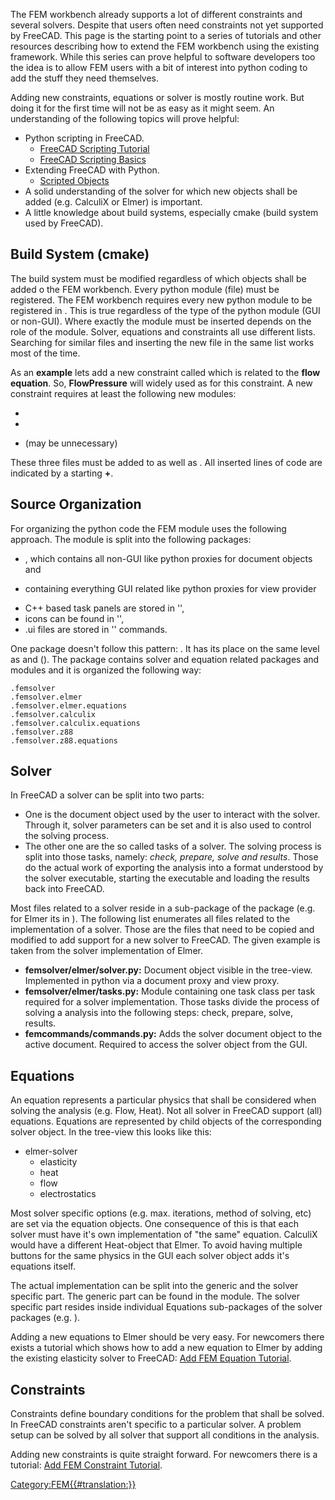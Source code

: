 <languages/>
<translate>

<!--T:1-->
{{TutorialInfo
|Topic=FEM
|Level=Intermediate
|Time=1 hour
|Author=[[User:M42kus|M42kus]]
|FCVersion=0.17
}}

<!--T:2-->
The FEM workbench already supports a lot of different constraints and several solvers. Despite that users often need constraints not yet supported by FreeCAD. This page is the starting point to a series of tutorials and other resources describing how to extend the FEM workbench using the existing framework. While this series can prove helpful to software developers too the idea is to allow FEM users with a bit of interest into python coding to add the stuff they need themselves.

<!--T:3-->
Adding new constraints, equations or solver is mostly routine work. But doing it for the first time will not be as easy as it might seem. An understanding of the following topics will prove helpful:

<!--T:4-->
* Python scripting in FreeCAD.
** [[Python_scripting_tutorial|FreeCAD Scripting Tutorial]]
** [[FreeCAD_Scripting_Basics|FreeCAD Scripting Basics]]
* Extending FreeCAD with Python.
** [[Scripted_objects|Scripted Objects]]
* A solid understanding of the solver for which new objects shall be added (e.g. CalculiX or Elmer) is important.
* A little knowledge about build systems, especially cmake (build system used by FreeCAD).

== Build System (cmake) == <!--T:5-->

<!--T:6-->
The build system must be modified regardless of which objects shall be added o the FEM workbench. Every python module (file) must be registered. The FEM workbench requires every new python module to be registered in {{incode|Mod/Fem/CMakeLists.txt}}. This is true regardless of the type of the python module (GUI or non-GUI). Where exactly the module must be inserted depends on the role of the module. Solver, equations and constraints all use different lists. Searching for similar files and inserting the new file in the same list works most of the time.

<!--T:7-->
As an '''example''' lets add a new constraint called {{incode|pressure}} which is related to the '''flow equation'''. So, '''FlowPressure''' will widely used as <name> for this constraint. A new constraint requires at least the following new modules: 
* {{incode|constraint_<name>.py}}
* {{incode|view_constraint_<name>.py}} 
* {{incode|CommandFemConstraint<name>.py}} (may be unnecessary) 
These three files must be added to {{incode|Mod/Fem/CMakeLists.txt}} as well as {{incode|Mod/Fem/App/CMakeLists.txt}}. All inserted lines of code are indicated by a starting '''+'''.

</translate>
{{FileName|Mod/Fem/CMakeLists.txt}}

{{code|code=
SET(FemObjects_SRCS
    femobjects/__init__.py
    femobjects/base_fempythonobject.py
    femobjects/constraint_bodyheatsource.py
    femobjects/constraint_electrostaticpotential.py
    femobjects/constraint_flowvelocity.py
    femobjects/constraint_initialflowvelocity.py
+   femobjects/constraint_initialflowpressure.py
    femobjects/constraint_selfweight.py
...
    femobjects/solver_ccxtools.py
)
...
SET(FemGuiViewProvider_SRCS
    femviewprovider/__init__.py
    femviewprovider/view_base_femconstraint.py
    femviewprovider/view_base_femobject.py
    femviewprovider/view_constraint_bodyheatsource.py
    femviewprovider/view_constraint_electrostaticpotential.py
    femviewprovider/view_constraint_flowvelocity.py
+   femviewprovider/view_constraint_flowpressure.py
    femviewprovider/view_constraint_initialflowvelocity.py
    femviewprovider/view_constraint_selfweight.py
...
    femviewprovider/view_solver_ccxtools.py
)
}}
<translate>

== Source Organization == <!--T:8-->

<!--T:9-->
For organizing the python code the FEM module uses the following approach. The module is split into the following packages: 
* {{incode|femobjects}}, which contains all non-GUI like python proxies for document objects and 
* {{incode|femviewproviders}} containing everything GUI related like python proxies for view provider
* C++ based task panels are stored in '{{incode|Gui}}',
* icons can be found in '{{incode|Gui/Resources/icons/}}',
* .ui files are stored in '{{incode|Gui/Resources/ui/}}' commands.

<!--T:10-->
One package doesn't follow this pattern: {{incode|femsolver}}. It has its place on the same level as {{incode|femobjects}} and {{incode|femguiobjects}} ({{incode|src/Mod/Fem/femsolver}}). The package contains solver and equation related packages and modules and it is organized the following way:

</translate>
<pre>
.femsolver
.femsolver.elmer
.femsolver.elmer.equations
.femsolver.calculix
.femsolver.calculix.equations
.femsolver.z88
.femsolver.z88.equations
</pre>
<translate>

== Solver == <!--T:11-->

<!--T:12-->
In FreeCAD a solver can be split into two parts: 
* One is the document object used by the user to interact with the solver. Through it, solver parameters can be set and it is also used to control the solving process. 
* The other one are the so called tasks of a solver. The solving process is split into those tasks, namely: ''check, prepare, solve and results''. Those do the actual work of exporting the analysis into a format understood by the solver executable, starting the executable and loading the results back into FreeCAD.

<!--T:13-->
Most files related to a solver reside in a sub-package of the {{incode|femsolver}} package (e.g. for Elmer its in {{incode|femsolver/elmer}}). The following list enumerates all files related to the implementation of a solver. Those are the files that need to be copied and modified to add support for a new solver to FreeCAD. The given example is taken from the solver implementation of Elmer. 

<!--T:14-->
* '''femsolver/elmer/solver.py:''' Document object visible in the tree-view. Implemented in python via a document proxy and view proxy.
* '''femsolver/elmer/tasks.py:''' Module containing one task class per task required for a solver implementation. Those tasks divide the process of solving a analysis into the following steps: check, prepare, solve, results.
* '''femcommands/commands.py:''' Adds the solver document object to the active document. Required to access the solver object from the GUI.

== Equations == <!--T:15-->

<!--T:16-->
An equation represents a particular physics that shall be considered when solving the analysis (e.g. Flow, Heat). Not all solver in FreeCAD support (all) equations. Equations are represented by child objects of the corresponding solver object. In the tree-view this looks like this:

<!--T:17-->
* elmer-solver
** elasticity
** heat
** flow
** electrostatics

<!--T:18-->
Most solver specific options (e.g. max. iterations, method of solving, etc) are set via the equation objects. One consequence of this is that each solver must have it's own implementation of &quot;the same&quot; equation. CalculiX would have a different Heat-object that Elmer. To avoid having multiple buttons for the same physics in the GUI each solver object adds it's equations itself.

<!--T:19-->
The actual implementation can be split into the generic and the solver specific part. The generic part can be found in the {{incode|femsolver.equationbase}} module. The solver specific part resides inside individual Equations sub-packages of the solver packages (e.g. {{incode|femsolver/elmer/equations}}).

<!--T:20-->
Adding a new equations to Elmer should be very easy. For newcomers there exists a tutorial which shows how to add a new equation to Elmer by adding the existing elasticity solver to FreeCAD: [[Add_FEM_Equation_Tutorial|Add FEM Equation Tutorial]].

== Constraints == <!--T:21-->

<!--T:22-->
Constraints define boundary conditions for the problem that shall be solved. In FreeCAD constraints aren't specific to a particular solver. A problem setup can be solved by all solver that support all conditions in the analysis.

<!--T:23-->
Adding new constraints is quite straight forward. For newcomers there is a tutorial: [[Add_FEM_Constraint_Tutorial|Add FEM Constraint Tutorial]].


</translate>
[[Category:FEM{{#translation:}}]]
